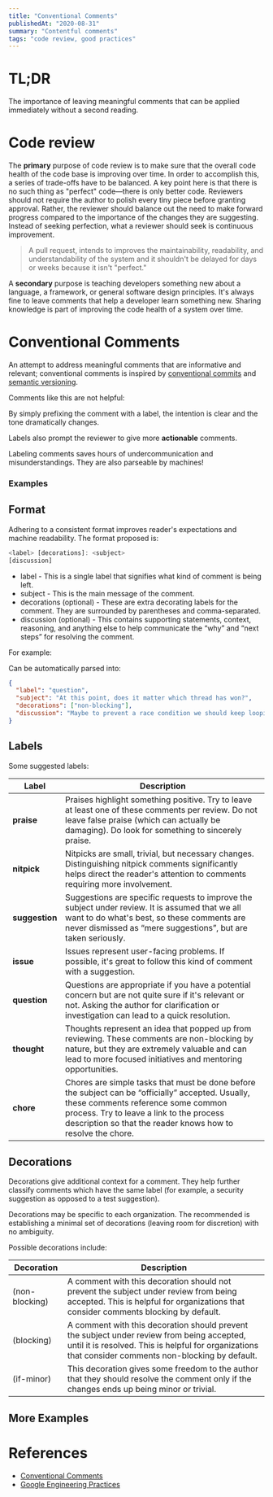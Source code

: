 ```yaml
---
title: "Conventional Comments"
publishedAt: "2020-08-31"
summary: "Contentful comments"
tags: "code review, good practices"
---
```



# TL;DR

The importance of leaving meaningful comments that can be applied immediately without a second reading.

# Code review

The **primary** purpose of code review is to make sure that the overall code health of the code base is improving over time. In order to accomplish this, a series of trade-offs have to be balanced. A key point here is that there is no such thing as "perfect" code—there is only better code. Reviewers should not require the author to polish every tiny piece before granting approval. Rather, the reviewer should balance out the need to make forward progress compared to the importance of the changes they are suggesting. Instead of seeking perfection, what a reviewer should seek is continuous improvement.

> A pull request, intends to improves the maintainability, readability, and understandability of the system and it shouldn't be delayed for days or weeks because it isn't "perfect."

A **secondary** purpose is teaching developers something new about a language, a framework, or general software design principles. It's always fine to leave comments that help a developer learn something new. Sharing knowledge is part of improving the code health of a system over time.

# Conventional Comments

An attempt to address meaningful comments that are informative and relevant; conventional comments is inspired by [conventional commits][conventional-commits] and [semantic versioning][semantic-versioning].

Comments like this are not helpful:

<CommitCard
  username="miso"
  subject="Can you improve the wording"
  avatar="/images/blog/conventional-comments/miso.png"
/>

By simply prefixing the comment with a label, the intention is clear and the tone dramatically changes.

<CommitCard
  username="miso"
  label="suggestion"
  subject="Can you improve the wording"
  avatar="/images/blog/conventional-comments/miso.png"
/>

<CommitCard
  username="miso"
  label="nitpick"
  subject="This is not worded correctly. "
  decoration="non-blocking"
  avatar="/images/blog/conventional-comments/miso.png"
/>

Labels also prompt the reviewer to give more **actionable** comments.

<CommitCard
  username="miso"
  label="nitpick"
  subject="This is not worded correctly. "
  decoration="non-blocking"
  discussion="Can we change this to match the wording of the marketing page?"
  avatar="/images/blog/conventional-comments/miso.png"
/>

Labeling comments saves hours of undercommunication and misunderstandings. They are also parseable by machines!

### Examples

<CommitCard
  username="daisy"
  label="suggestion"
  subject="Let's avoid using this specific function…"
  discussion="If we reference much of a function marked “Deprecated”, it is almost certain to disagree with us, sooner or later."
  avatar="/images/blog/conventional-comments/daisy.webp"
/>
<CommitCard
  username="jungle"
  label="issue"
  subject="These buttons should be red, but let's handle this in a follow-up. "
  decoration="ux,non-blocking"
  avatar="/images/blog/conventional-comments/jungle.png"
/>

## Format

Adhering to a consistent format improves reader's expectations and machine readability. The format proposed is:

```js
<label> [decorations]: <subject>
[discussion]
```

- label - This is a single label that signifies what kind of comment is being left.
- subject - This is the main message of the comment.
- decorations (optional) - These are extra decorating labels for the comment. They are surrounded by parentheses and comma-separated.
- discussion (optional) - This contains supporting statements, context, reasoning, and anything else to help communicate the “why” and “next steps” for resolving the comment.

For example:

<CommitCard
  username="kinoko"
  label="question"
  subject="At this point, does it matter which thread has won?"
  decoration="non-blocking"
  discussion="Maybe to prevent a race condition we should keep looping until they've all won?"
  avatar="/images/blog/conventional-comments/kinoko.png"
/>

Can be automatically parsed into:

```json
{
  "label": "question",
  "subject": "At this point, does it matter which thread has won?",
  "decorations": ["non-blocking"],
  "discussion": "Maybe to prevent a race condition we should keep looping until they've all won?"
}
```

## Labels

Some suggested labels:

| Label          | Description                                                                                                                                                                                                                                         |
| -------------- | --------------------------------------------------------------------------------------------------------------------------------------------------------------------------------------------------------------------------------------------------- |
| **praise**     | Praises highlight something positive. Try to leave at least one of these comments per review. Do not leave false praise (which can actually be damaging). Do look for something to sincerely praise.                                                |
| **nitpick**    | Nitpicks are small, trivial, but necessary changes. Distinguishing nitpick comments significantly helps direct the reader's attention to comments requiring more involvement.                                                                       |
| **suggestion** | Suggestions are specific requests to improve the subject under review. It is assumed that we all want to do what's best, so these comments are never dismissed as “mere suggestions”, but are taken seriously.                                      |
| **issue**      | Issues represent user-facing problems. If possible, it's great to follow this kind of comment with a suggestion.                                                                                                                                    |
| **question**   | Questions are appropriate if you have a potential concern but are not quite sure if it's relevant or not. Asking the author for clarification or investigation can lead to a quick resolution.                                                      |
| **thought**    | Thoughts represent an idea that popped up from reviewing. These comments are non-blocking by nature, but they are extremely valuable and can lead to more focused initiatives and mentoring opportunities.                                          |
| **chore**      | Chores are simple tasks that must be done before the subject can be “officially” accepted. Usually, these comments reference some common process. Try to leave a link to the process description so that the reader knows how to resolve the chore. |

## Decorations

Decorations give additional context for a comment. They help further classify comments which have the same label (for example, a security suggestion as opposed to a test suggestion).

<CommitCard
  username="marcy"
  label="suggestion"
  subject="I'm a bit concerned that we are implementing our own DOM purifying function here…"
  decoration="security"
  discussion="Could we consider using the framework instead?"
  avatar="/images/blog/conventional-comments/marcy.png"
/>
<CommitCard
  username="ichigo"
  label="suggestion"
  subject="It looks like we're missing some unit test coverage that the cat disappears completely. "
  decoration="test,if-minor"
  avatar="/images/blog/conventional-comments/ichigo.png"
/>

Decorations may be specific to each organization. The recommended is establishing a minimal set of decorations (leaving room for discretion) with no ambiguity.

Possible decorations include:

| Decoration     | Description                                                                                                                                                                                         |
| -------------- | --------------------------------------------------------------------------------------------------------------------------------------------------------------------------------------------------- |
| (non-blocking) | A comment with this decoration should not prevent the subject under review from being accepted. This is helpful for organizations that consider comments blocking by default.                       |
| (blocking)     | A comment with this decoration should prevent the subject under review from being accepted, until it is resolved. This is helpful for organizations that consider comments non-blocking by default. |
| (if-minor)     | This decoration gives some freedom to the author that they should resolve the comment only if the changes ends up being minor or trivial.                                                           |

## More Examples

<CommitCard
  username="jungle"
  label="nitpick"
  subject="Run the prettier command. There are some tweaks that need to be done."
  avatar="/images/blog/conventional-comments/jungle.png"
/>

<CommitCard
  username="marcy"
  label="praise"
  subject="Awesome! You did a really job good!"
  avatar="/images/blog/conventional-comments/marcy.png"
/>

# References

- [Conventional Comments][conventional-comment]
- [Google Engineering Practices](https://github.com/google/eng-practices/blob/57c895ad4b09c8941288c04e44a08797b76b4d4d/review/reviewer/standard.md#mentoring)

[conventional-comment]: https://conventionalcomments.org/
[conventional-commits]: https://www.conventionalcommits.org/en/v1.0.0/
[semantic-versioning]: https://semver.org/
